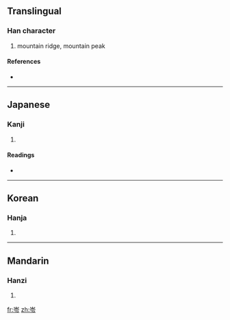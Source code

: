 {{also|岭}}
==Translingual==

===Han character===
{{Han char|rn=46|rad=山|as=05|sn=8|four=|canj=山人戈戈 (UOII), X山人戈戈 (XUOII)}}

# mountain ridge, mountain peak

====References====
* {{Han ref|kx=0310.050|dkj=08010|dj=0610.080|hdz=10768.050|uh=5CBA|ud=23738}}

----

==Japanese==

===Kanji===
{{ja-kanji|grade=|rs=山05}}

# {{defn|Japanese|sort=山05}}

====Readings====
* {{ja-readings|on=[[れい]] (rei)|kun=}}

----

==Korean==

===Hanja===
{{ko-hanja|hangeul=령|rv=ryeong|mr=ryŏng}}

# {{defn|Korean|sort=山05}}

----

==Mandarin==

===Hanzi===
{{cmn-hanzi|pin=[[líng]] ([[ling2]])|wg=ling<sup>2</sup>}}

# {{defn|Mandarin|sort=山05}}

[[fr:岺]]
[[zh:岺]]